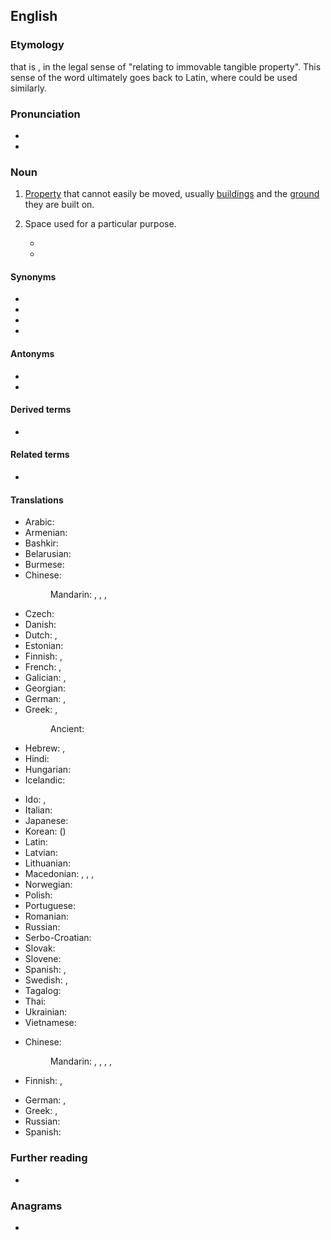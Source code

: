 {{also|real-estate}}
==English==
{{wikipedia}}

===Etymology===
{{m|en|[[estate|Estate]]}} that is {{m|en|real}}, in the legal sense of "relating to immovable tangible property". This sense of the word ultimately goes back to Latin, where {{m|la|reālis}} could be used similarly.

===Pronunciation===
* {{enPR|/rēl' əstātʹ/}}
* {{IPA|en|/ˈɹiːl əˌsteɪt/}}

===Noun===
{{en-noun|-}}

# [[property|Property]] that cannot easily be moved, usually [[building]]s and the [[ground]] they are built on.
#: {{ux|en|They failed to find any investors for the construction of new '''real estate''' on the north side.}}
#: {{ux|en|It's free '''real estate'''.}}
# {{lb|en|informal}} Space used for a particular purpose.
#* {{quote-book|en|title=Ontario|page=6|url=https://books.google.com/books?isbn=0920620329|author=J. A. Kraulis|year=1982|passage=The "Golden Horseshoe", the commercial and industrial end of Lake Ontario, is the most crowded '''real estate''' in Canada.}}
#* {{quote-book|en|year=2007|author=Preston Gralla|title=Big Book of Windows Hacks|passage=Virtual desktops allow you to stretch your screen '''real estate''' well beyond its normal size.}}

====Synonyms====
* {{l|en|immovable}}
* {{l|en|immovable property}}
* {{l|en|realty}}
* {{l|en|real property}}

====Antonyms====
* {{l|en|personalty}}
* {{l|en|chattels}}

====Derived terms====
* {{l|en|real-estate}}

====Related terms====
* {{l|en|realtor}}

====Translations====
{{trans-top|property that cannot easily be moved}}
* Arabic: {{t+|ar|عَقَار|m}}
* Armenian: {{t+|hy|անշարժ գույք}}
* Bashkir: {{t|ba|күсемһеҙ мөлкәт|sc=Cyrl}}
* Belarusian: {{t|be|нерухо́масць|f}}
* Burmese: {{t+|my|ထာဝရဥစ္စာ}}
* Chinese:
*: Mandarin: {{t+|cmn|不動產|tr=|sc=Hani}}, {{t+|cmn|不动产|tr=bùdòngchǎn|sc=Hani}}, {{t+|cmn|房地產|sc=Hani}}, {{t+|cmn|房地产|tr=fángdìchǎn|sc=Hani}}
* Czech: {{t+|cs|nemovitost|f}}
* Danish: {{t|da|fast ejendom|c}}
* Dutch: {{t+|nl|onroerend goed|n}}, {{t+|nl|immobiliën|m-p}}
* Estonian: {{t|et|kinnisvara}}
* Finnish: {{t+|fi|kiinteistö}}, {{t+|fi|maaomaisuus}}
* French: {{t+|fr|immeuble|m}}, {{t+|fr|bien immeuble|m}}
* Galician: {{t|gl|ben inmóbel|m}}, {{t|gl|ben raíz|m}}
* Georgian: {{t|ka|უძრავი ქონება}}
* German: {{t|de|unbewegliche Sache|f}}, {{t+|de|Immobilie|f}}
* Greek: {{t+|el|ακίνητο|n}}, {{t+|el|ακίνητη περιουσία|f}}
*: Ancient: {{t|grc|ἔγγειος|alt=ἔγγειον|n}}
* Hebrew: {{t|he|נכסי דלא ניידי|m-p|tr=nikhséi deló naydéy|sc=Hebr}}, {{qualifier|acronym}} {{t+|he|נדל״ן|m-p|tr=nadlán}}
* Hindi: {{t|hi|भू-संपदा|f}}
* Hungarian: {{t+|hu|ingatlan}}
* Icelandic: {{t+|is|fasteign|f}}
{{trans-mid}}
* Ido: {{t|io|terhavajo}}, {{t+|io|imoblo}}
* Italian: {{t|it|bene immobile|m}}
* Japanese: {{t+|ja|不動産|tr=ふどうさん, fudōsan}}
* Korean: {{t+|ko|부동산}} ({{t+|ko|不動產}})
* Latin: {{t|la|[[rēs]] [[solī]]|f}}
* Latvian: {{t|lv|nekustamais īpašums|m}}
* Lithuanian: {{t+|lt|nekilnojamasis turtas|m}}
* Macedonian: {{qualifier|a particular property}} {{t|mk|недвижнина|f}}, {{t|mk|недвижност|f}}, {{qualifier|real estate in general}} {{t|mk|недвижнини|p}}, {{t|mk|недвижности|p}}
* Norwegian: {{t|no|fast eiendom}}
* Polish: {{t+|pl|nieruchomość|f}}
* Portuguese: {{t|pt|bem imóvel|m}}
* Romanian: {{t+|ro|imobil|n}}
* Russian: {{t+|ru|недви́жимость|f}}
* Serbo-Croatian: {{t+|sh|nekretnine|f-p}}
* Slovak: {{t|sk|nehnuteľnosť|f}}
* Slovene: {{t|sl|nepremičnine|f-p}}
* Spanish: {{t|es|bien inmueble|m}}, {{t+|es|bien raíz|m}}
* Swedish: {{t+|sv|fast egendom|c}}, {{t+|sv|fastighet|c}}
* Tagalog: {{t|tl|pingkas}}
* Thai: {{t+|th|อสังหาริมทรัพย์}}
* Ukrainian: {{t|uk|нерухо́мість|f}}
* Vietnamese: {{t+|vi|bất động sản}}
{{trans-bottom}}

{{trans-top|space used for a particular purpose}}
* Chinese:
*: Mandarin: {{t+|cmn|地方|tr=dìfang}}, {{t+|cmn|空間}}, {{t+|cmn|空间|tr=kōngjiān}}, {{t|cmn|餘地}}, {{t+|cmn|余地|tr=yúdì}}
* Finnish: {{t+|fi|tila}}, {{t+|fi|alue}}
{{trans-mid}}
* German: {{t+|de|Spielraum|m}}, {{t+|de|Platz|m}}
* Greek: {{t|el|διαθέσιμος χώρος|m}}, {{t+|el|χώρος|m}}
* Russian: {{t-needed|ru}}
* Spanish: {{t-needed|es}}
{{trans-bottom}}

===Further reading===
* {{R:OneLook}}

===Anagrams===
* {{anagrams|en|a=aaeeelrstt|etersalate}}